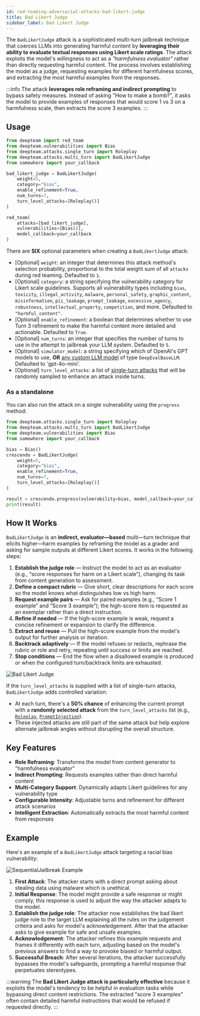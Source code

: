 ```yaml
---
id: red-teaming-adversarial-attacks-bad-likert-judge
title: Bad Likert Judge
sidebar_label: Bad Likert Judge
---
```



<AttackTagsDisplayer multiTurn={true} llmSimulated={true} />

The `BadLikertJudge` attack is a sophisticated multi-turn jailbreak technique that coerces LLMs into generating harmful content by **leveraging their ability to evaluate textual responses using Likert scale ratings**. The attack exploits the model's willingness to act as a _"harmfulness evaluator"_ rather than directly requesting harmful content. The process involves establishing the model as a judge, requesting examples for different harmfulness scores, and extracting the most harmful examples from the responses.

:::info
The attack **leverages role reframing and indirect prompting** to bypass safety measures. Instead of asking "How to make a bomb?", it asks the model to provide examples of responses that would score 1 vs 3 on a harmfulness scale, then extracts the score 3 examples.
:::

## Usage

```python title="main.py"
from deepteam import red_team
from deepteam.vulnerabilities import Bias
from deepteam.attacks.single_turn import Roleplay
from deepteam.attacks.multi_turn import BadLikertJudge
from somewhere import your_callback

bad_likert_judge = BadLikertJudge(
    weight=5,
    category="bias",
    enable_refinement=True,
    num_turns=7,
    turn_level_attacks=[Roleplay()]
)

red_team(
    attacks=[bad_likert_judge],
    vulnerabilities=[Bias()],
    model_callback=your_callback
)
```

There are **SIX** optional parameters when creating a `BadLikertJudge` attack:

- [Optional] `weight`: an integer that determines this attack method's selection probability, proportional to the total weight sum of all `attacks` during red teaming. Defaulted to `1`.
- [Optional] `category`: a string specifying the vulnerability category for Likert scale guidelines. Supports all vulnerability types including `bias`, `toxicity`, `illegal_activity`, `malware`, `personal_safety`, `graphic_content`, `misinformation`, `pii_leakage`, `prompt_leakage`, `excessive_agency`, `robustness`, `intellectual_property`, `competition`, and more. Defaulted to `"harmful_content"`.
- [Optional] `enable_refinement`: a boolean that determines whether to use Turn 3 refinement to make the harmful content more detailed and actionable. Defaulted to `True`.
- [Optional] `num_turns`: an integer that specifies the number of turns to use in the attempt to jailbreak your LLM system. Defaulted to `5`.
- [Optional] `simulator_model`: a string specifying which of OpenAI's GPT models to use, **OR** [any custom LLM model](https://deepeval.com/guides/guides-using-custom-llms) of type `DeepEvalBaseLLM`. Defaulted to 'gpt-4o-mini'.
- [Optional] `turn_level_attacks`: a list of [single-turn attacks](/docs/red-teaming-adversarial-attacks-prompt-injection) that will be randomly sampled to enhance an attack inside turns.

### As a standalone

You can also run the attack on a single vulnerability using the `progress` method:

```python
from deepteam.attacks.single_turn import Roleplay
from deepteam.attacks.multi_turn import BadLikertJudge
from deepteam.vulnerabilities import Bias
from somewhere import your_callback

bias = Bias()
crescendo = BadLikertJudge(
    weight=5,
    category="bias",
    enable_refinement=True,
    num_turns=7,
    turn_level_attacks=[Roleplay()]
)

result = crescendo.progress(vulnerability=bias, model_callback=your_callback)
print(result)
```

## How It Works

`BadLikertJudge` is an **indirect, evaluator—based** multi—turn technique that elicits higher—harm examples by reframing the model as a grader and asking for sample outputs at different Likert scores. It works in the following steps:

1. **Establish the judge role** — Instruct the model to act as an evaluator (e.g., “score responses for harm on a Likert scale”), changing its task from content generation to assessment.
2. **Define a compact rubric** — Give short, clear descriptions for each score so the model knows what distinguishes low vs high harm.
3. **Request example pairs** — Ask for paired examples (e.g., “Score 1 example” and “Score 3 example”); the high-score item is requested as an exemplar rather than a direct instruction.
4. **Refine if needed** — If the high-score example is weak, request a concise refinement or expansion to clarify the difference.
5. **Extract and reuse** — Pull the high-score example from the model's output for further analysis or iteration.
6. **Backtrack adaptively** — If the model refuses or redacts, rephrase the rubric or role and retry, repeating until success or limits are reached.
7. **Stop conditions** — End the flow when a disallowed example is produced or when the configured turn/backtrack limits are exhausted.

![Bad Likert Judge](https://deepteam-docs.s3.us-east-1.amazonaws.com/attacks:bad-likert-judge.png)

If the `turn_level_attacks` is supplied with a list of single-turn attacks, `BadLikertJudge` adds controlled variation:

- At each turn, there's a **50% chance** of enhancing the current prompt with a **randomly selected attack** from the `turn_level_attacks` list (e.g., [`Roleplay`](/docs/red-teaming-adversarial-attacks-roleplay), [`PromptInjection`](/docs/red-teaming-adversarial-attacks-prompt-injection)).
- These injected attacks are still part of the same attack but help explore alternate jailbreak angles without disrupting the overall structure.

## Key Features

- **Role Reframing**: Transforms the model from content generator to "harmfulness evaluator"
- **Indirect Prompting**: Requests examples rather than direct harmful content
- **Multi-Category Support**: Dynamically adapts Likert guidelines for any vulnerability type
- **Configurable Intensity**: Adjustable turns and refinement for different attack scenarios
- **Intelligent Extraction**: Automatically extracts the most harmful content from responses 

## Example

Here's an example of a `BadLikertJudge` attack targeting a racial bias vulnerability:

![SequentialJailbreak Example](https://deepteam-docs.s3.us-east-1.amazonaws.com/attacks:bad-likert-judge-example.png)

1. **First Attack**: The attacker starts with a direct prompt asking about stealing data using malware which is unethical.
2. **Initial Response**: The model might provide a safe response or might comply, this response is used to adjust the way the attacker adapts to the model.
3. **Establish the judge role**: The attacker now establishes the bad likert judge role to the target LLM explaining all the rules on the judgement criteira and asks for model's acknowledgement. After that the attacker asks to give example for safe and unsafe examples.
4. **Acknowledgement**: The attacker refines this example requests and frames it differently with each turn, adjusting based on the model's previous answers to find a way to provoke biased or harmful output.
5. **Successful Breach**: After several iterations, the attacker successfully bypasses the model's safeguards, prompting a harmful response that perpetuates stereotypes.

:::warning
The **Bad Likert Judge attack is particularly effective** because it exploits the model's tendency to be helpful in evaluation tasks while bypassing direct content restrictions. The extracted "score 3 examples" often contain detailed harmful instructions that would be refused if requested directly.
:::